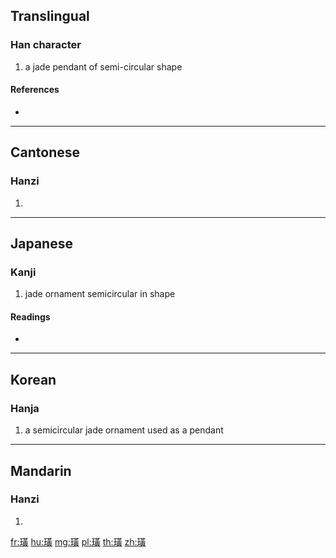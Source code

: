 ==Translingual==

===Han character===
{{Han char|rn=96|rad=玉|as=12|sn=16|four=14186|canj=MGTLC}}

# a jade pendant of semi-circular shape

====References====
* {{Han ref|kx=0742.060|dkj=21242|dj=1151.190|hdz=21134.020|uh=749C|ud=29852|bh=BF58|bd=48984}}

----

==Cantonese==

===Hanzi===
{{yue-hanzi|jyut=|y=wong4}}

# {{defn|lang=yue|sort=玉12}}

----

==Japanese==

===Kanji===
{{ja-kanji|grade=|rs=玉12}}

# jade ornament semicircular in shape

====Readings====
* {{ja-readings|on=[[こう]] (kō), [[おう]] (ō)|kun=|nanori=}}

----

==Korean==

===Hanja===
{{ko-hanja|hangeul=황|eumhun=|rv=hwang|mr=hwang|y=hwang}}

# a semicircular jade ornament used as a pendant

----

==Mandarin==

===Hanzi===
{{cmn-hanzi|pin=[[huáng]] ([[huang2]])|wg=huang<sup>2</sup>}}

# {{defn|lang=cmn|sort=玉12}}

[[fr:璜]]
[[hu:璜]]
[[mg:璜]]
[[pl:璜]]
[[th:璜]]
[[zh:璜]]